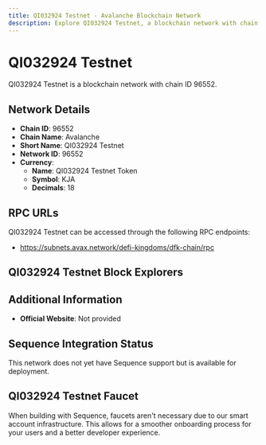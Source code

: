 ```yaml
--- 
title: QI032924 Testnet - Avalanche Blockchain Network
description: Explore QI032924 Testnet, a blockchain network with chain ID 96552. Learn about its native currency, QI032924 Testnet Token, and how to interact with the network.
---
```


# QI032924 Testnet

QI032924 Testnet is a blockchain network with chain ID 96552.

## Network Details

- **Chain ID**: 96552
- **Chain Name**: Avalanche
- **Short Name**: QI032924 Testnet
- **Network ID**: 96552
- **Currency**: 
  - **Name**: QI032924 Testnet Token
  - **Symbol**: KJA
  - **Decimals**: 18

## RPC URLs

QI032924 Testnet can be accessed through the following RPC endpoints:

- https://subnets.avax.network/defi-kingdoms/dfk-chain/rpc

## QI032924 Testnet Block Explorers



## Additional Information

- **Official Website**: Not provided

## Sequence Integration Status

This network does not yet have Sequence support but is available for deployment.

## QI032924 Testnet Faucet

When building with Sequence, faucets aren't necessary due to our smart account infrastructure. This allows for a smoother onboarding process for your users and a better developer experience.
